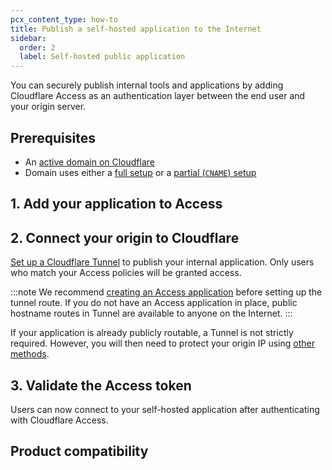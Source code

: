 ```yaml
---
pcx_content_type: how-to
title: Publish a self-hosted application to the Internet
sidebar:
  order: 2
  label: Self-hosted public application
---
```



You can securely publish internal tools and applications by adding Cloudflare Access as an authentication layer between the end user and your origin server.

## Prerequisites

- An [active domain on Cloudflare](/fundamentals/manage-domains/add-site/)
- Domain uses either a [full setup](/dns/zone-setups/full-setup/) or a [partial (`CNAME`) setup](/dns/zone-setups/partial-setup/)

## 1. Add your application to Access

<Render file="access/self-hosted-app/generic-public-app" />

## 2. Connect your origin to Cloudflare

[Set up a Cloudflare Tunnel](/cloudflare-one/connections/connect-networks/get-started/create-remote-tunnel/) to publish your internal application. Only users who match your Access policies will be granted access.

:::note
We recommend [creating an Access application](#1-add-your-application-to-access) before setting up the tunnel route. If you do not have an Access application in place, public hostname routes in Tunnel are available to anyone on the Internet.
:::

If your application is already publicly routable, a Tunnel is not strictly required. However, you will then need to protect your origin IP using [other methods](/fundamentals/security/protect-your-origin-server/).

## 3. Validate the Access token

<Render file="access/secure-tunnel-with-access" />

Users can now connect to your self-hosted application after authenticating with Cloudflare Access.

## Product compatibility

 <Render file="access/self-hosted-app/product-compatibility" product="cloudflare-one" />